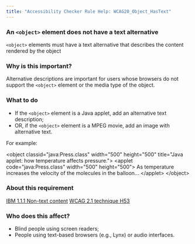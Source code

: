 ```yaml
---
title: "Accessibility Checker Rule Help: WCAG20_Object_HasText"
---
```


<div className="toolHelp">
<Row>
<Column colLg={16} colMd={8} colSm={4} className="toolHead">

### An `<object>` element does not have a text alternative

<div id="locLevel"></div>

`<object>` elements must have a text alternative that describes the content rendered by the object

</Column>
</Row>
<Row>
<Column colLg={11} colMd={5} colSm={4} className="toolMain">

### Why is this important?

Alternative descriptions are important for users whose browsers do not support the `<object>` element or the media type of the object.

<div id="locSnippet"></div>

### What to do

* If the `<object>` element is a Java applet, add an alternative text description;
* OR, if the `<object>` element is a MPEG movie, add an image with alternative text.

For example:

<CodeSnippet type="multi" light={true}> &lt;object classid="java:Press.class" width="500" height="500" title="Java applet: how temperature affects pressure."&gt;
&lt;applet code="java:Press.class" width="500" height="500"&gt; As temperature increases the velocity of the molecules in the balloon...
&lt;/applet&gt;
&lt;/object&gt;</CodeSnippet>

</Column>
<Column colLg={5} colMd={3} colSm={4} className="toolLeft">

### About this requirement

[IBM 1.1.1 Non-text content](http://www.ibm.com/able/guidelines/ci162/non_text_content.html)
[WCAG 2.1 technique H53](https://www.w3.org/WAI/WCAG21/Techniques/html/H53)

### Who does this affect?

* Blind people using screen readers;
* People using text-based browsers (e.g., Lynx) or audio interfaces.

</Column>
</Row>
</div>

